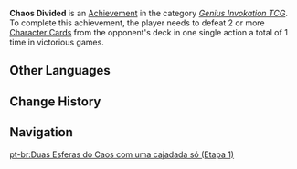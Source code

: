 {{Achievement Infobox
|title        = Chaos Divided
|id           = 80215
|order id     = 217<!-- in game the IDs of this achievement are the same as candle in the wind (214-216), but I moved them up so that they'll display properly in the table -->
|category     = Genius Invokation TCG (Achievement)
|description  = Defeat 2 or more [[Character Card]]s from the opponent's deck in one single action a total of 1 time(s) in victorious games.
|requirements = 
|primogems    = 5
|tracking     = 
|topic        = 
|type         = 
|hidden       = 
|set          = Chaos Divided
|tier         = 1
|tiers_total  = 3
}}
'''Chaos Divided''' is an [[Achievement]] in the category ''[[Genius Invokation TCG (Achievement)|Genius Invokation TCG]]''. To complete this achievement, the player needs to defeat 2 or more [[Character Card]]s from the opponent's deck in one single action a total of 1 time in victorious games.
<!--
==Gameplay Notes==
* 

==Trivia==
* 

==Gallery==
{{Preview
|size=300px
|file=
|caption=
}}

==Video Guides==
{{EVT
|video1   = 
|caption1 = 
}}
-->
==Other Languages==
{{Transclude|Chaos Divided|Other Languages}}

==Change History==
{{Change History|3.3}}
<!--
==References==
{{Reflist}}
-->
==Navigation==
{{Achievement Navbox}}

[[pt-br:Duas Esferas do Caos com uma cajadada só (Etapa 1)]]